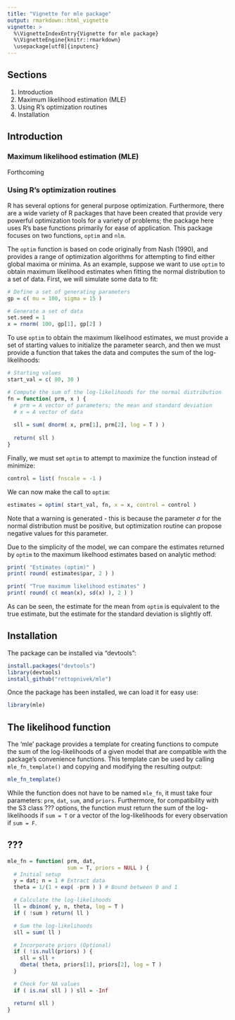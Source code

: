 ```yaml
---
title: "Vignette for mle package"
output: rmarkdown::html_vignette
vignette: >
  %\VignetteIndexEntry{Vignette for mle package}
  %\VignetteEngine{knitr::rmarkdown}
  \usepackage[utf8]{inputenc}
---
```


## Sections

1. Introduction
2. Maximum likelihood estimation (MLE)
3. Using R's optimization routines
4. Installation

## Introduction

### Maximum likelihood estimation (MLE)

Forthcoming

### Using R's optimization routines

R has several options for general purpose optimization. Furthermore, there are a wide variety of R packages that have been created that provide very  powerful optimization tools for a variety of problems; the package here uses R's base functions primarily for ease of application. This package focuses on two functions, `optim` and `nlm`.

The `optim` function is based on code originally from Nash (1990), and provides a range of optimization algorithms for attempting to find either global maxima or minima. As an example, suppose we want to use `optim` to obtain maximum likelihood estimates when fitting the normal distribution to a set of data. First, we will simulate some data to fit:

```r
# Define a set of generating parameters
gp = c( mu = 100, sigma = 15 )

# Generate a set of data
set.seed = 1
x = rnorm( 100, gp[1], gp[2] )
```

To use `optim` to obtain the maximum likelihood estimates, we must provide a set of starting values to initialize the parameter search, and then we must provide a function that takes the data and computes the sum of the log-likelihoods:

```r
# Starting values
start_val = c( 80, 30 )

# Compute the sum of the log-likelihoods for the normal distribution
fn = function( prm, x ) {
  # prm = A vector of parameters; the mean and standard deviation
  # x = A vector of data
  
  sll = sum( dnorm( x, prm[1], prm[2], log = T ) )
  
  return( sll )
}
```

Finally, we must set `optim` to attempt to maximize the function instead of minimize:

```r
control = list( fnscale = -1 )
```

We can now make the call to `optim`:

```r
estimates = optim( start_val, fn, x = x, control = control )
```

Note that a warning is generated - this is because the parameter $\sigma$ for the normal distribution must be positive, but optimization routine can propose negative values for this parameter.

Due to the simplicity of the model, we can compare the estimates returned by `optim` to the maximum likelhood estimates based on analytic method:
```r
print( "Estimates (optim)" )
print( round( estimates$par, 2 ) )

print( "True maximum likelihood estimates" )
print( round( c( mean(x), sd(x) ), 2 ) )
```

As can be seen, the estimate for the mean from `optim` is equivalent to the true estimate, but the estimate for the standard deviation is slightly off.

## Installation

The package can be installed via "devtools":

```r
install.packages("devtools")
library(devtools)
install_github("rettopnivek/mle")
```

Once the package has been installed, we can load it for easy use:

```r
library(mle)
```

## The likelihood function

The 'mle' package provides a template for creating functions to compute the sum of the log-likelihoods of a given model that are compatible with the package's convenience functions. This template can be used by calling `mle_fn_template()` and copying and modifying the resulting output:

```r
mle_fn_template()
```

While the function does not have to be named `mle_fn`, it must take four parameters: `prm`, `dat`, `sum`, and `priors`. Furthermore, for compatibility with the S3 class ??? options, the function must return the sum of the log-likelihoods if `sum = T` or a vector of the log-likelihoods for every observation if `sum = F`.

## ???

```r
mle_fn = function( prm, dat, 
                   sum = T, priors = NULL ) { 
  # Initial setup 
  y = dat; n = 1 # Extract data
  theta = 1/(1 + exp( -prm ) ) # Bound between 0 and 1

  # Calculate the log-likelihoods 
  ll = dbinom( y, n, theta, log = T )
  if ( !sum ) return( ll )

  # Sum the log-likelihoods 
  sll = sum( ll ) 

  # Incorporate priors (Optional) 
  if ( !is.null(priors) ) { 
    sll = sll +  
    dbeta( theta, priors[1], priors[2], log = T )
  } 

  # Check for NA values 
  if ( is.na( sll ) ) sll = -Inf 

  return( sll ) 
}
```
